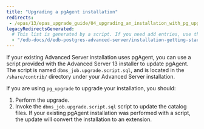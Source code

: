 ```yaml
---
title: "Upgrading a pgAgent installation"
redirects:
 - /epas/13/epas_upgrade_guide/04_upgrading_an_installation_with_pg_upgrade/04_upgrading_a_pgAgent_installation/
legacyRedirectsGenerated:
  # This list is generated by a script. If you need add entries, use the `legacyRedirects` key.
  - "/edb-docs/d/edb-postgres-advanced-server/installation-getting-started/upgrade-guide/13/upgrading_a_pgAgent_installation.html"
---
```


If your existing Advanced Server installation uses pgAgent, you can use a script provided with the Advanced Server 13 installer to update pgAgent. The script is named `dbms_job.upgrade.script.sql`, and is located in the `/share/contrib/` directory under your Advanced Server installation.

If you are using `pg_upgrade` to upgrade your installation, you should:

1.  Perform the upgrade.
2.  Invoke the `dbms_job.upgrade.script.sql` script to update the catalog files. If your existing pgAgent installation was performed with a script, the update will convert the installation to an extension.
